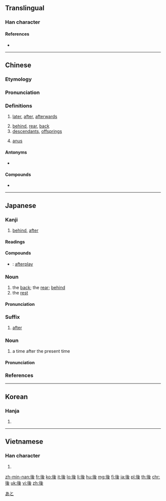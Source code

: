 {{also|后}}
==Translingual==
{{stroke order|strokes=9}}

===Han character===
{{Han char|rn=60|rad=彳|as=06|sn=9|four=22247|canj=HOVIE|ids=⿰彳⿱幺夊}}

====References====
* {{Han ref|kx=0366.180|dkj=10098|dj=0688.010|hdz=20822.030|uh=5F8C|ud=24460|bh=ABE1|bd=44001}}

----

==Chinese==
{{zh-forms|s=后}}

===Etymology===
{{Han compound|彳|幺|又|ls=ic}}

===Pronunciation===
{{zh-pron
|m=hòu
|c=hau6
|h=pfs=heu
|md=âu/hâiu/hâu
|mn=āu/hō͘
|w=3hheu
|ma=y
|mc=y
|oc=y
|cat=n,adv
}}

===Definitions===
{{zh-hanzi}}

# [[later]], [[after]], [[afterwards]]
#: {{zh-x|以後|after}}
#: {{zh-x|然後|after, afterwards}}
# [[behind]], [[rear]], [[back]]
# [[descendant]]s, [[offspring]]s
#: {{zh-x|無後|to lack male offspring}}
# [[anus]]

====Antonyms====
* {{zh-l|前}}

====Compounds====
{{der-top|Compounds}}
* {{zh-l|後戲|hòuxì|[[afterplay]]}}
{{der-bottom}}

{{zh-cat|Beginning}}

----

==Japanese==

===Kanji===
{{ja-kanji|grade=2|rs=彳06}}

# [[behind]], [[after]]

====Readings====
{{ja-readings
|goon=[[ぐ]] (gu) {{qualifier|non-[[w:Jōyō kanji|Jōyō]] reading}}
|kanon=[[こう]] (kō)
|toon=[[ご]] (go)
|kun=[[おくれる]] ([[後れる]], okureru), [[のち]] ([[nochi]]), [[あと]] ([[ato]]), [[うしろ]] ([[後ろ]], ushiro)}}

====Compounds====
{{der-top|Compounds}}
* {{ja-r|後戯|こうぎ}}: [[afterplay]]
{{der-bottom}}

===Noun===
{{ja-noun|あと}}

# the [[back]]; the [[rear]]; [[behind]]
# the [[rest]]

====Pronunciation====
{{ja-pron|あと|acc=1|acc_ref=SMK2}}

===Suffix===
{{ja-pos|ご|suffix}}

# [[after]]

===Noun===
{{ja-noun|のち}}

# a time after the present time

[[Category:1000 Japanese basic words|あと]]

====Pronunciation====
{{ja-pron|のち|acc=2|acc_ref=SMK2}}

===References===
<references/>

----

==Korean==

===Hanja===
{{ko-hanja|hangeul=[[후]]|eumhun=|mr=hu|y=hwu}}

# {{defn|lang=ko|sort=彳06}}

----

==Vietnamese==

===Han character===
{{vi-hantu|[[hậu]]|rs=彳06}}

# {{defn|lang=vi|sort=彳06}}

[[zh-min-nan:後]]
[[fr:後]]
[[ko:後]]
[[it:後]]
[[lo:後]]
[[li:後]]
[[hu:後]]
[[mg:後]]
[[fj:後]]
[[ja:後]]
[[pl:後]]
[[th:後]]
[[chr:後]]
[[uk:後]]
[[vi:後]]
[[zh:後]]